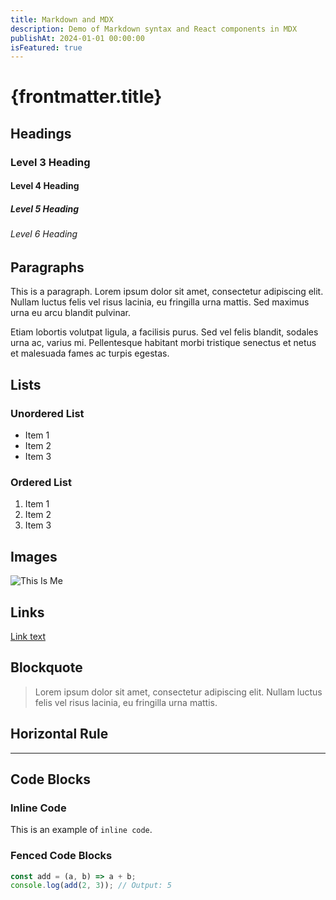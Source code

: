 ```yaml
---
title: Markdown and MDX
description: Demo of Markdown syntax and React components in MDX
publishAt: 2024-01-01 00:00:00
isFeatured: true
---
```


# {frontmatter.title}

<PostPublishMeta publishAt={frontmatter.publishAt}/>

## Headings

### Level 3 Heading

#### Level 4 Heading

##### Level 5 Heading

###### Level 6 Heading

## Paragraphs

This is a paragraph. Lorem ipsum dolor sit amet, consectetur adipiscing elit. Nullam luctus felis vel risus lacinia, eu fringilla urna mattis. Sed maximus urna eu arcu blandit pulvinar.

Etiam lobortis volutpat ligula, a facilisis purus. Sed vel felis blandit, sodales urna ac, varius mi. Pellentesque habitant morbi tristique senectus et netus et malesuada fames ac turpis egestas.

## Lists

### Unordered List

- Item 1
- Item 2
- Item 3

### Ordered List

1. Item 1
2. Item 2
3. Item 3

## Images

![This Is Me](/me.png "This Is Me")

## Links

[Link text](https://example.com)

## Blockquote

> Lorem ipsum dolor sit amet, consectetur adipiscing elit. Nullam luctus felis vel risus lacinia, eu fringilla urna mattis.

## Horizontal Rule

---

## Code Blocks

### Inline Code

This is an example of `inline code`.

### Fenced Code Blocks

```javascript
const add = (a, b) => a + b;
console.log(add(2, 3)); // Output: 5
```